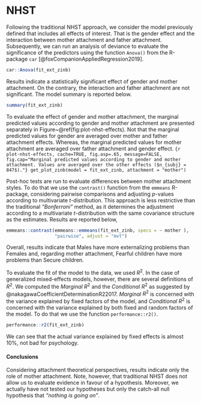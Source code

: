 # NHST {#nhst-ext}

Following the traditional NHST approach, we consider the model previously defined that includes all effects of interest. That is the gender effect and the interaction between mother attachment and father attachment. Subsequently, we can run an analysis of deviance to evaluate the significance of the predictors using the function `Anova()` from the R-package `car` [@foxCompanionAppliedRegression2019].
```r
car::Anova(fit_ext_zinb)
```
Results indicate a statistically significant effect of gender and mother attachment. On the contrary, the interaction and father attachment are not significant. The model summary is reported below.
```r
summary(fit_ext_zinb)
```
To evaluate the effect of gender and mother attachment, the marginal predicted values according to gender and mother attachment are presented separately in Figure~\@ref(fig:plot-nhst-effects). Not that the marginal predicted values for gender are averaged over mother and father attachment effects. Whereas, the marginal predicted values for mother attachment are averaged over father attachment and gender effect.
```{r plot-nhst-effects, cache=TRUE, fig.asp=.65, message=FALSE, fig.cap="Marginal predicted values according to gender and mother attachment. Values are averaged over the other effects ($n_{subj} = 847$)."}
get_plot_zinb(model = fit_ext_zinb, attachment = "mother")
```

Post-hoc tests are run to evaluate differences between mother attachment styles. To do that we use the `contrast()` function from the `emmeans` R-package, considering pairwise comparisons and adjusting *p*-values according to multivariate *t*-distribution. This approach is less restrictive than the traditional *“Bonferroni”* method, as it determines the adjustment according to a multivariate *t*-distribution with the same covariance structure as the estimates. Results are reported below,
```r
emmeans::contrast(emmeans::emmeans(fit_ext_zinb, specs = ~ mother ),
                  "pairwise", adjust = "mvt")
```

Overall, results indicate that Males have more externalizing problems than Females and, regarding mother attachment, Fearful children have more problems than Secure children.

To evaluate the fit of the model to the data, we used $R^2$. In the case of generalized mixed-effects models, however, there are several definitions of $R^2$. We computed the *Marginal* $R^2$ and the *Conditional* $R^2$ as suggested by @nakagawaCoefficientDeterminationR22017. *Marginal* $R^2$ is concerned with the variance explained by fixed factors of the model, and *Conditional* $R^2$ is concerned with the variance explained by both fixed and random factors of the model. To do that we use the function `performance::r2()`.

```r
performance::r2(fit_ext_zinb)
```

We can see that the actual variance explained by fixed effects is almost 10\%, not bad for psychology.

#### Conclusions {-}

Considering attachment theoretical perspectives, results indicate only the role of mother attachment. Note, however, that traditional NHST does not allow us to evaluate evidence in favour of a hypothesis. Moreover, we actually have not tested our hypotheses but only the catch-all null hypothesis that *“nothing is going on”*.

